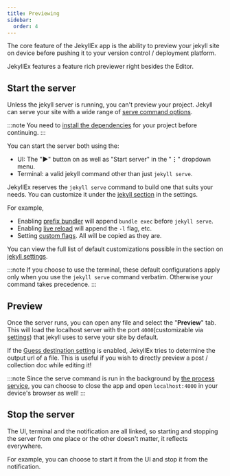 ```yaml
---
title: Previewing
sidebar:
  order: 4
---
```



The core feature of the JekyllEx app is the ability to preview your jekyll site on device before pushing it to your version control / deployment platform.

JekyllEx features a feature rich previewer right besides the Editor.

## Start the server

Unless the jekyll server is running, you can't preview your project. Jekyll can serve your site with a wide range of [serve command options](https://jekyllrb.com/docs/configuration/options/#serve-command-options).

:::note
You need to [install the dependencies](/usage/projects#install-dependencies) for your project before continuing.
:::

You can start the server both using the:

* UI: The "**▶**" button on as well as "Start server" in the "**⋮**" dropdown menu.
* Terminal: a valid jekyll command other than just `jekyll serve`.

JekyllEx reserves the `jekyll serve` command to build one that suits your needs. You can customize it under the [jekyll section](/usage/settings#jekyll) in the settings.

For example,

* Enabling [prefix bundler](/usage/settings#prefix-bundler) will append `bundle exec` before `jekyll serve`.
* Enabling [live reload](/usage/settings#live-reload) will append the `-l` flag, etc.
* Setting [custom flags](/usage/settings#additional-flags). All will be copied as they are.

You can view the full list of default customizations possible in the section on [jekyll settings](/usage/settings#jekyll).

:::note
If you choose to use the terminal, these default configurations apply only when you use the `jekyll serve` command verbatim. Otherwise your command takes precedence.
:::

## Preview

Once the server runs, you can open any file and select the "**Preview**" tab. This will load the localhost server with the port `4000`(customizable via [settings](/usage/settings#preview-port)) that jekyll uses to serve your site by default.

If the [Guess destination setting](/usage/settings#guess-destination-urls) is enabled, JekyllEx tries to determine the output url of a file. This is useful if you wish to directly preview a post / collection doc while editing it!

:::note
Since the serve command is run in the background by [the process service](/getting-started/prerequisites#service-to-run-commands), you can choose to close the app and open `localhost:4000` in your device's browser as well!
:::

## Stop the server

The UI, terminal and the notification are all linked, so starting and stopping the server from one place or the other doesn't matter, it reflects everywhere.

For example, you can choose to start it from the UI and stop it from the notification.
